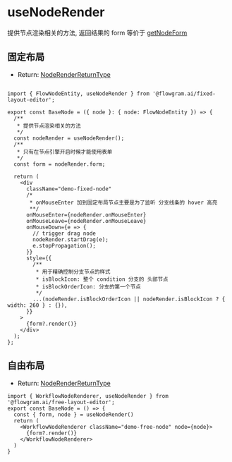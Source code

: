 # useNodeRender

提供节点渲染相关的方法, 返回结果的 form 等价于 [getNodeForm](/api/utils/get-node-form.html)

## 固定布局

- Return: [NodeRenderReturnType](https://coze-dev.github.io/flowgram.ai/auto-docs/fixed-layout-editor/interfaces/NodeRenderReturnType.html)

```tsx pure

import { FlowNodeEntity, useNodeRender } from '@flowgram.ai/fixed-layout-editor';

export const BaseNode = ({ node }: { node: FlowNodeEntity }) => {
  /**
   * 提供节点渲染相关的方法
   */
  const nodeRender = useNodeRender();
  /**
   * 只有在节点引擎开启时候才能使用表单
   */
  const form = nodeRender.form;

  return (
    <div
      className="demo-fixed-node"
      /*
       * onMouseEnter 加到固定布局节点主要是为了监听 分支线条的 hover 高亮
       **/
      onMouseEnter={nodeRender.onMouseEnter}
      onMouseLeave={nodeRender.onMouseLeave}
      onMouseDown={e => {
        // trigger drag node
        nodeRender.startDrag(e);
        e.stopPropagation();
      }}
      style={{
        /**
         * 用于精确控制分支节点的样式
         * isBlockIcon: 整个 condition 分支的 头部节点
         * isBlockOrderIcon: 分支的第一个节点
         */
        ...(nodeRender.isBlockOrderIcon || nodeRender.isBlockIcon ? { width: 260 } : {}),
      }}
    >
      {form?.render()}
    </div>
  );
};

```

## 自由布局

- Return: [NodeRenderReturnType](https://coze-dev.github.io/flowgram.ai/auto-docs/free-layout-core/interfaces/NodeRenderReturnType.html)

```tsx pure
import { WorkflowNodeRenderer, useNodeRender } from '@flowgram.ai/free-layout-editor';
export const BaseNode = () => {
  const { form, node } = useNodeRender()
  return (
    <WorkflowNodeRenderer className="demo-free-node" node={node}>
      {form?.render()}
    </WorkflowNodeRenderer>
  )
}

```
